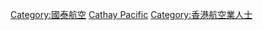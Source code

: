 [[Category:國泰航空|Category:國泰航空]]
[[Category:香港各公司人物|Cathay Pacific]]
[[Category:香港航空業人士|Category:香港航空業人士]]